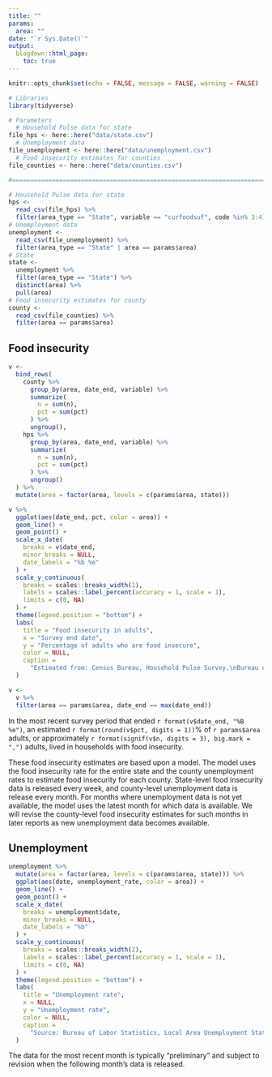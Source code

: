 ```yaml
---
title: ""
params:
  area: ""
date: "`r Sys.Date()`"
output:
  blogdown::html_page:
    toc: true
---
```


```r
knitr::opts_chunk$set(echo = FALSE, message = FALSE, warning = FALSE)
```

```r
# Libraries
library(tidyverse)

# Parameters
  # Household Pulse data for state
file_hps <- here::here("data/state.csv")
  # Unemployment data
file_unemployment <- here::here("data/unemployment.csv")
  # Food insecurity estimates for counties
file_counties <- here::here("data/counties.csv")

#===============================================================================

# Household Pulse data for state
hps <- 
  read_csv(file_hps) %>% 
  filter(area_type == "State", variable == "curfoodsuf", code %in% 3:4)
# Unemployment data
unemployment <- 
  read_csv(file_unemployment) %>% 
  filter(area_type == "State" | area == params$area)
# State
state <- 
  unemployment %>% 
  filter(area_type == "State") %>% 
  distinct(area) %>% 
  pull(area)
# Food insecurity estimates for county
county <- 
  read_csv(file_counties) %>% 
  filter(area == params$area)
```

## Food insecurity

```r
v <- 
  bind_rows(
    county %>% 
      group_by(area, date_end, variable) %>% 
      summarize(
        n = sum(n),
        pct = sum(pct)
      ) %>% 
      ungroup(),
    hps %>% 
      group_by(area, date_end, variable) %>% 
      summarize(
        n = sum(n),
        pct = sum(pct)
      ) %>% 
      ungroup()
  ) %>% 
  mutate(area = factor(area, levels = c(params$area, state)))

v %>% 
  ggplot(aes(date_end, pct, color = area)) +
  geom_line() +
  geom_point() +
  scale_x_date(
    breaks = v$date_end,
    minor_breaks = NULL,
    date_labels = "%b %e"
  ) +
  scale_y_continuous(
    breaks = scales::breaks_width(1),
    labels = scales::label_percent(accuracy = 1, scale = 1),
    limits = c(0, NA)
  ) +
  theme(legend.position = "bottom") +
  labs(
    title = "Food insecurity in adults",
    x = "Survey end date",
    y = "Percentage of adults who are food insecure",
    color = NULL,
    caption = 
      "Estimated from: Census Bureau, Household Pulse Survey.\nBureau of Labor Statistics, Local Area Unemployment Statistics."
  )

v <- 
  v %>% 
  filter(area == params$area, date_end == max(date_end))
```

In the most recent survey period that ended `r format(v$date_end, "%B %e")`, an estimated `r format(round(v$pct, digits = 1))`% of `r params$area` adults, or approximately `r format(signif(v$n, digits = 3), big.mark = ",")` adults, lived in households with food insecurity.

These food insecurity estimates are based upon a model. The model uses the food insecurity rate for the entire state and the county unemployment rates to estimate food insecurity for each county. State-level food insecurity data is released every week, and county-level unemployment data is release every month. For months where unemployment data is not yet available, the model uses the latest month for which data is available. We will revise the county-level food insecurity estimates for such months in later reports as new unemployment data becomes available.

## Unemployment

```r
unemployment %>% 
  mutate(area = factor(area, levels = c(params$area, state))) %>% 
  ggplot(aes(date, unemployment_rate, color = area)) +
  geom_line() +
  geom_point() +
  scale_x_date(
    breaks = unemployment$date,
    minor_breaks = NULL,
    date_labels = "%b"
  ) +
  scale_y_continuous(
    breaks = scales::breaks_width(2),
    labels = scales::label_percent(accuracy = 1, scale = 1),
    limits = c(0, NA)
  ) +
  theme(legend.position = "bottom") +
  labs(
    title = "Unemployment rate",
    x = NULL,
    y = "Unemployment rate",
    color = NULL,
    caption = 
      "Source: Bureau of Labor Statistics, Local Area Unemployment Statitics."
  )
```

The data for the most recent month is typically "preliminary" and subject to revision when the following month's data is released.

